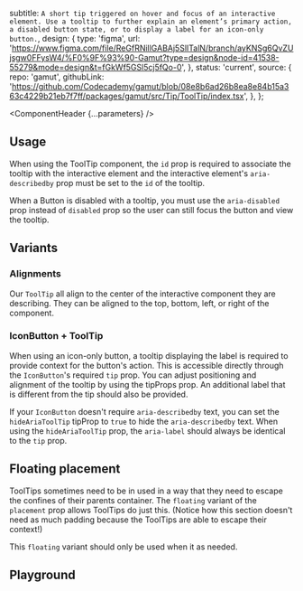 


  subtitle: `A short tip triggered on hover and focus of an interactive element. Use a tooltip to further explain an element’s primary action, a disabled button state, or to display a label for an icon-only button.`,
  design: {
    type: 'figma',
    url: 'https://www.figma.com/file/ReGfRNillGABAj5SlITalN/branch/ayKNSg6QvZUjsgw0FFysW4/%F0%9F%93%90-Gamut?type=design&node-id=41538-55279&mode=design&t=fGkWf5GSl5cj5fQo-0',
  },
  status: 'current',
  source: {
    repo: 'gamut',
    githubLink:
      'https://github.com/Codecademy/gamut/blob/08e8b6ad26b8ea8e84b15a363c4229b21eb7f7ff/packages/gamut/src/Tip/ToolTip/index.tsx',
  },
};

<Meta of={ToolTipStories} />

<ComponentHeader {...parameters} />

## Usage

When using the ToolTip component, the `id` prop is required to associate the tooltip with the interactive element and the interactive element's `aria-describedby` prop must be set to the `id` of the tooltip.

When a Button is disabled with a tooltip, you must use the `aria-disabled` prop instead of `disabled` prop so the user can still focus the button and view the tooltip.

## Variants

### Alignments

Our `ToolTip` all align to the center of the interactive component they are describing. They can be aligned to the top, bottom, left, or right of the component.

<Canvas of={ToolTipStories.Alignments} />

### IconButton + ToolTip

When using an icon-only button, a tooltip displaying the label is required to provide context for the button's action. This is accessible directly through the `IconButton`'s required `tip` prop. You can adjust positioning and alignment of the tooltip by using the tipProps prop. An additional label that is different from the tip should also be provided.

If your `IconButton` doesn't require `aria-describedby` text, you can set the `hideAriaToolTip` tipProp to `true` to hide the `aria-describedby` text. When using the `hideAriaToolTip` prop, the `aria-label` should always be identical to the `tip` prop.

<Canvas of={ToolTipStories.WithIconButton} />

## Floating placement

ToolTips sometimes need to be in used in a way that they need to escape the confines of their parents container. The `floating` variant of the `placement` prop allows ToolTips do just this. (Notice how this section doesn't need as much padding because the ToolTips are able to escape their context!)

This `floating` variant should only be used when it as needed.

<Canvas of={ToolTipStories.Floating} />

## Playground

<Canvas sourceState="shown" of={ToolTipStories.Default} />

<Controls />
